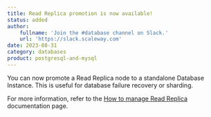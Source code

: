 ```yaml
---
title: Read Replica promotion is now available! 
status: added
author:
    fullname: 'Join the #database channel on Slack.'
    url: 'https://slack.scaleway.com'
date: 2023-08-31
category: databases
product: postgresql-and-mysql
---
```


You can now promote a Read Replica node to a standalone Database Instance. This is useful for database failure recovery or sharding.

For more information, refer to the [How to manage Read Replica](/managed-databases-for-postgresql-and-mysql/how-to/manage-read-replicas/#how-to-promote-a-read-replica) documentation page.

